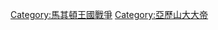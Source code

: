 {{Commonscat|Maps of Alexander the Great's wars}}

[[Category:馬其頓王國戰爭|Category:馬其頓王國戰爭]]
[[Category:亞歷山大大帝|Category:亞歷山大大帝]]